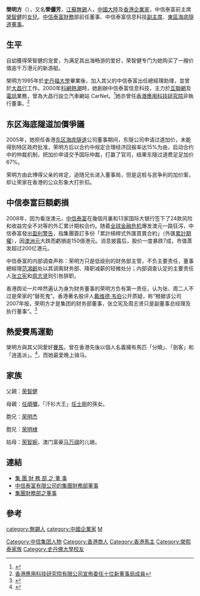 '''榮明方'''（{{bd|1972年||catIdx=R榮}}），又名'''榮儷芳'''，[[江蘇|江蘇]][[無錫|無錫]]人，[[中國大陸|中國大陸]]及[[香港|香港]][[企業家|企業家]]，中信泰富前主席[[榮智健|榮智健]]的[[女兒|女兒]]。[[中信泰富|中信泰富]][[財務|財務]]部前任董事、中信泰富信息科技[[副主席|副主席]]、[[東區海底隧道|東區海底隧道]][[董事|董事]]。

==生平==
自幼獲得荣智健的宠爱，为满足其出海畅游的爱好，荣智健专门为她购买了一艘价值逾千万港元的新游艇。

榮明方1995年於[[史丹福大學|史丹福大學]]畢業後，加入其父的中信泰富出任總經理助理，並曾於[[大昌行|大昌行]]工作。2000年[[科網熱潮|科網熱潮]]時，她創辦中信泰富信息科技，主力於[[互聯網|互聯網]]及[[電訊|電訊]]業務，曾為大昌行設立汽車網站 CarNet。<ref>{{Cite web |url=http://www.hkej.com/template/forum/php/forum_details.php?blog_posts_id=4374 |title=榮明方何許人？ |access-date=2008-10-21 |archive-date=2008-10-25 |archive-url=https://web.archive.org/web/20081025054156/http://www.hkej.com/template/forum/php/forum_details.php?blog_posts_id=4374 |dead-url=no }}</ref>她亦曾任[[香港應用科技研究院|香港應用科技研究院]]非執行董事。<ref>[http://www.astri.org/big5/news/show.php?id=565 香港應用科技研究院有限公司宣佈委任十位新董事局成員]{{dead link|date=2018年3月 |bot=InternetArchiveBot |fix-attempted=yes }}</ref>

== 东区海底隧道加價爭議 ==
2005年，她担任香港[[東區海底隧道|东区海底隧道]]公司董事期间，东隧公司申请过道加价，未能得到特区政府批准，荣明方后以合约中规定合理经济回报率达15%为由，启动合约中的仲裁机制，把加价申请交予国际仲裁，打赢了官司，结果东隧过道费足足加价67%。

荣明方由此博得父亲的肯定，追随兄长进入董事局，但是这桩与民争利的加价案，却让荣家在香港的公众形象大打折扣。

== 中信泰富巨額虧損 ==
2008年，因为看涨澳元，[[中信泰富|中信泰富]]在幾個月裏和13家国际大银行签下了24款风险和收益完全不对等的外汇累计期权合约。随着[[全球金融危机|全球金融危机]]爆发澳元一路狂泻，中信泰富發出[[盈利警告|盈利警告]]，指集團簽訂多份「累計槓桿式外匯買賣合約」（外匯[[累計期權|累計期權]]），因[[澳洲元|澳洲元]]大跌而虧損逾150億港元。消息披露后，股价一度暴跌7成，市值蒸发超过200亿港元。

中信泰富的内部调查声称：荣明方只是低级别的财务部主管，不负主要责任，董事總經理[[范鴻齡|范鴻齡]]处以其调离财务部、降职减薪的轻微处分；内部调查认定的主要责任人[[张立宪|张立宪]]和[[周志贤|周志贤]]则引咎辞职。

香港舆论一片哗然遍认为身为财务董事的荣明方负有第一责任，认为张、周二人不过是荣家的“替死鬼”。香港著名股评人[[戴维德·韦伯|戴维德·韦伯]]公开质疑，称“根据该公司2007年报，荣明方才是集团的财务部董事，张立宪及周志贤只是副董事总经理及执行董事”。<ref>{{Cite web |url=http://business.sohu.com/20090904/n266469301.shtml |title=存档副本 |access-date=2010-03-15 |archive-date=2010-04-13 |archive-url=https://web.archive.org/web/20100413235208/http://business.sohu.com/20090904/n266469301.shtml |dead-url=no }}</ref>

==熱愛賽馬運動==
榮明方與其父同愛好[[賽馬|賽馬]]，曾在香港先後以個人名義擁有馬匹「分曉」、「劍客」和「逍遙派」。<ref>{{Cite web |url=http://www.stnn.cc:82/hongkong/200810/t20081021_882824.html |title=榮家作風低調 中信泰富主席榮智健最愛跑馬 |accessdate=2008-10-21 |archive-date=2009-05-02 |archive-url=https://web.archive.org/web/20090502093922/http://www.stnn.cc:82/hongkong/200810/t20081021_882824.html |dead-url=yes }}</ref>，而她最爱晚上骑马。

== 家族 ==
父親：[[荣智健|荣智健]]

母親：[[任順彌|任順彌]]，「汗衫大王」[[任士刚|任士剛]]的孫女。

胞兄：[[荣明杰|荣明杰]]

胞兄：[[荣明棣|荣明棣]]

姑母：[[荣智婉|荣智婉]]，澳门富豪[[馬萬祺|马万祺]]的儿媳。

== 連結 ==
*[https://archive.is/20060322183752/http://www.citicpacific.com/b5/about/mgnt_sm4.html 集 團 財 務 部 之 董 事]
*[http://genesis.ust.hk/oct_2006/cn/announce/announce.html 中信泰富有限公司的集團財務部董事] {{Wayback|url=http://genesis.ust.hk/oct_2006/cn/announce/announce.html |date=20061212022429 }}
*[http://www.citicpacific.com/eng/inv/report/pdf/annual/2007/CWF111.pdf 集團財務部之董事] {{Wayback|url=http://www.citicpacific.com/eng/inv/report/pdf/annual/2007/CWF111.pdf |date=20081014005403 }}

== 參考 ==
{{reflist}}

{{DEFAULTSORT: Yong}}
[[Category:中信集团人物|Category:中信集团人物]]
[[category:無錫人|category:無錫人]]
[[category:中國企業家|category:中國企業家]]
[[Category:香港商人|Category:香港商人]]
[[category:榮姓|M]]
[[Category:香港馬主|Category:香港馬主]]
[[Category:榮熙泰家族|Category:榮熙泰家族]]
[[Category:史丹佛大學校友|Category:史丹佛大學校友]]